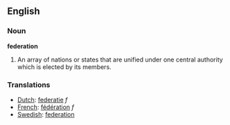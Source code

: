 ==English==

===Noun===
'''federation'''

#An array of nations or states that are unified under one central authority which is elected by its members.

===Translations===
*[[Dutch]]: [[federatie]] ''f''
*[[French]]: [[fédération]] ''f''
*[[Swedish]]: [[federation]]